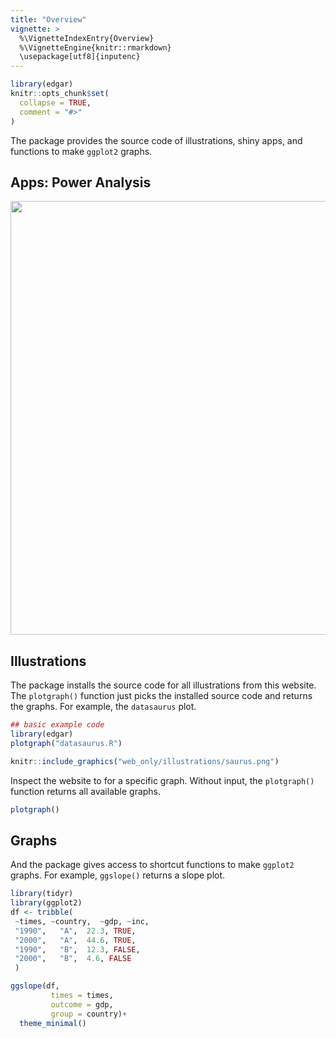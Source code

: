 ```yaml
---
title: "Overview"
vignette: >
  %\VignetteIndexEntry{Overview}
  %\VignetteEngine{knitr::rmarkdown}
  \usepackage[utf8]{inputenc}
---
```


```r
library(edgar)
knitr::opts_chunk$set(
  collapse = TRUE,
  comment = "#>"
)
```

The package provides the source code of illustrations, shiny apps, and functions to make `ggplot2` graphs.


## Apps: Power Analysis

[![](web_only/apps/PowerAnalysis.png){width="694"}](http://rstudio.edgar-treischl.de/shiny/power/)

## Illustrations

The package installs the source code for all illustrations from this website. The `plotgraph()` function just picks the installed source code and returns the graphs. For example, the `datasaurus` plot.

```r
## basic example code
library(edgar)
plotgraph("datasaurus.R")
```


```r
knitr::include_graphics("web_only/illustrations/saurus.png")
```


Inspect the website to for a specific graph. Without input, the `plotgraph()` function returns all available graphs.

```r
plotgraph()
```


## Graphs

And the package gives access to shortcut functions to make `ggplot2` graphs. For example, `ggslope()` returns a slope plot.

```r
library(tidyr)
library(ggplot2)
df <- tribble(
 ~times, ~country,  ~gdp, ~inc,
 "1990",   "A",  22.3, TRUE,
 "2000",   "A",  44.6, TRUE,
 "1990",   "B",  12.3, FALSE,
 "2000",   "B",  4.6, FALSE
 )

ggslope(df,
         times = times,
         outcome = gdp,
         group = country)+
  theme_minimal()
```
